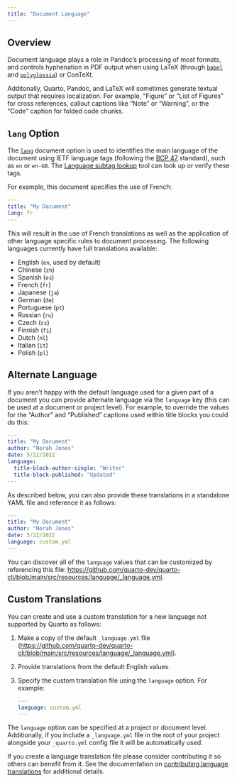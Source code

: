 ```yaml
---
title: "Document Language"
---
```


## Overview

Document language plays a role in Pandoc's processing of most formats, and controls hyphenation in PDF output when using LaTeX (through [`babel`](https://ctan.org/pkg/babel) and [`polyglossia`](https://ctan.org/pkg/polyglossia)) or ConTeXt.

Additonally, Quarto, Pandoc, and LaTeX will sometimes generate textual output that requires localization. For example, "Figure" or "List of Figures" for cross references, callout captions like "Note" or "Warning", or the "Code" caption for folded code chunks.

## `lang` Option

The [`lang`](https://pandoc.org/MANUAL.html#language-variables) document option is used to identifies the main language of the document using IETF language tags (following the [BCP 47](https://tools.ietf.org/html/bcp47) standard), such as `en` or `en-GB`. The [Language subtag lookup](https://r12a.github.io/app-subtags/) tool can look up or verify these tags.

For example, this document specifies the use of French:

``` yaml
---
title: "My Document"
lang: fr    
---
```

This will result in the use of French translations as well as the application of other language specific rules to document processing. The following languages currently have full translations available:

-   English (`en`, used by default)
-   Chinese (`zh`)
-   Spanish (`es`)
-   French (`fr`)
-   Japanese (`ja`)
-   German (`de`)
-   Portuguese (`pt`)
-   Russian (`ru`)
-   Czech (`cs`)
-   Finnish (`fi`)
-   Dutch (`nl`)
-   Italian (`it`)
-   Polish (`pl`)

## Alternate Language

If you aren't happy with the default language used for a given part of a document you can provide alternate language via the `language` key (this can be used at a document or project level). For example, to override the values for the "Author" and "Published" captions used within title blocks you could do this:

``` yaml
---
title: "My Document"
author: "Norah Jones"
date: 5/22/2022
language: 
  title-block-author-single: "Writer"
  title-block-published: "Updated"
---
```

As described below, you can also provide these translations in a standalone YAML file and reference it as follows:

``` yaml
---
title: "My Document"
author: "Norah Jones"
date: 5/22/2022
language: custom.yml
---
```

You can discover all of the `language` values that can be customized by referencing this file: <https://github.com/quarto-dev/quarto-cli/blob/main/src/resources/language/_language.yml>.

## Custom Translations

You can create and use a custom translation for a new language not supported by Quarto as follows:

1.  Make a copy of the default `_language.yml` file (<https://github.com/quarto-dev/quarto-cli/blob/main/src/resources/language/_language.yml>).

2.  Provide translations from the default English values.

3.  Specify the custom translation file using the `language` option. For example:

    ``` yaml
    ---
    language: custom.yml
    ---
    ```

The `language` option can be specified at a project or document level. Additionally, if you include a `_language.yml` file in the root of your project alongside your `_quarto.yml` config file it will be automatically used.

If you create a language translation file please consider contributing it so others can benefit from it. See the documentation on [contributing language translations](https://github.com/quarto-dev/quarto-cli/tree/main/src/resources/language) for additional details.
